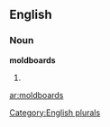 
==English==

===Noun===
'''moldboards'''

# {{plural of|[[moldboard]]}}

[[Category:English plurals]]

[[ar:moldboards]]